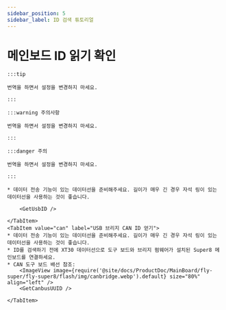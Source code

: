 ```yaml
---
sidebar_position: 5
sidebar_label: ID 검색 튜토리얼
---
```






# 메인보드 ID 읽기 확인

    :::tip

    번역을 하면서 설정을 변경하지 마세요.

    :::

    :::warning 주의사항

    번역을 하면서 설정을 변경하지 마세요.

    :::

    :::danger 주의

    번역을 하면서 설정을 변경하지 마세요.

    :::

<Tabs>
    <TabItem value="usb" label="USB ID 얻기" default>
        
    * 데이터 전송 기능이 있는 데이터선을 준비해주세요. 길이가 매우 긴 경우 자석 링이 있는 데이터선을 사용하는 것이 좋습니다.
    
        <GetUsbID />
        
    </TabItem>
    <TabItem value="can" label="USB 브리지 CAN ID 얻기">
    * 데이터 전송 기능이 있는 데이터선을 준비해주세요. 길이가 매우 긴 경우 자석 링이 있는 데이터선을 사용하는 것이 좋습니다.
    * ID를 검색하기 전에 XT30 데이터선으로 도구 보드와 브리지 펌웨어가 설치된 Super8 메인보드를 연결하세요.
    * CAN 도구 보드 배선 참조:
        <ImageView image={require('@site/docs/ProductDoc/MainBoard/fly-super/fly-super8/flash/img/canbridge.webp').default} size="80%" align="left" />   
        <GetCanbusUUID />

    </TabItem>
</Tabs>
